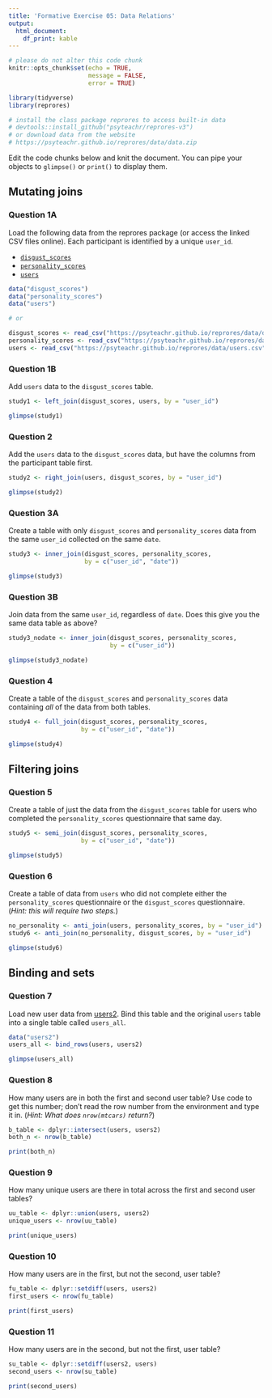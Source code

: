 ```yaml
---
title: 'Formative Exercise 05: Data Relations'
output: 
  html_document:
    df_print: kable
---
```


```r
# please do not alter this code chunk
knitr::opts_chunk$set(echo = TRUE,
                      message = FALSE, 
                      error = TRUE)

library(tidyverse)
library(reprores)

# install the class package reprores to access built-in data
# devtools::install_github("psyteachr/reprores-v3")
# or download data from the website
# https://psyteachr.github.io/reprores/data/data.zip
```

Edit the code chunks below and knit the document. You can pipe your objects to `glimpse()` or `print()` to display them.

## Mutating joins

### Question 1A

Load the following data from the reprores package (or access the linked CSV files online). Each participant is identified by a unique `user_id`.

* [`disgust_scores`](https://psyteachr.github.io/reprores/data/disgust_scores.csv)
* [`personality_scores`](https://psyteachr.github.io/reprores/data/personality_scores.csv)
* [`users`](https://psyteachr.github.io/reprores/data/users.csv)


```r
data("disgust_scores")
data("personality_scores")
data("users")

# or 

disgust_scores <- read_csv("https://psyteachr.github.io/reprores/data/disgust_scores.csv")
personality_scores <- read_csv("https://psyteachr.github.io/reprores/data/personality_scores.csv")
users <- read_csv("https://psyteachr.github.io/reprores/data/users.csv")
```

### Question 1B

Add `users` data to the `disgust_scores` table.

```r
study1 <- left_join(disgust_scores, users, by = "user_id")

glimpse(study1)
```

### Question 2

Add the `users` data to the `disgust_scores` data, but have the columns from the participant table first.

```r
study2 <- right_join(users, disgust_scores, by = "user_id")

glimpse(study2)
```

### Question 3A

Create a table with only `disgust_scores` and `personality_scores` data from the same `user_id` collected on the same `date`.

```r
study3 <- inner_join(disgust_scores, personality_scores, 
                     by = c("user_id", "date"))

glimpse(study3)
```


### Question 3B

Join data from the same `user_id`, regardless of `date`. Does this give you the same data table as above?
    
```r
study3_nodate <- inner_join(disgust_scores, personality_scores, 
                            by = c("user_id"))

glimpse(study3_nodate)
```


### Question 4

Create a table of the `disgust_scores` and `personality_scores` data containing _all_ of the data from both tables.

    
```r
study4 <- full_join(disgust_scores, personality_scores, 
                    by = c("user_id", "date"))

glimpse(study4)
```

## Filtering joins

### Question 5

Create a table of just the data from the `disgust_scores` table for users who completed the `personality_scores` questionnaire that same day.
    
```r
study5 <- semi_join(disgust_scores, personality_scores, 
                    by = c("user_id", "date"))

glimpse(study5)
```

    
### Question 6

Create a table of data from `users` who did not complete either the `personality_scores` questionnaire or the `disgust_scores` questionnaire. (_Hint: this will require two steps._)

    
```r
no_personality <- anti_join(users, personality_scores, by = "user_id")
study6 <- anti_join(no_personality, disgust_scores, by = "user_id")

glimpse(study6)
```

## Binding and sets

### Question 7

Load new user data from [users2](https://psyteachr.github.io/reprores/data/users2.csv). Bind this table and the original `users` table into a single table called `users_all`.

```r
data("users2")
users_all <- bind_rows(users, users2)

glimpse(users_all)
```


### Question 8

How many users are in both the first and second user table? Use code to get this number; don't read the row number from the environment and type it in. (_Hint: What does `nrow(mtcars)` return?_)
    
```r
b_table <- dplyr::intersect(users, users2)
both_n <- nrow(b_table)

print(both_n)
```

### Question 9

How many unique users are there in total across the first and second user tables?

```r
uu_table <- dplyr::union(users, users2)
unique_users <- nrow(uu_table)

print(unique_users)
```

### Question 10

How many users are in the first, but not the second, user table?

```r
fu_table <- dplyr::setdiff(users, users2)
first_users <- nrow(fu_table)

print(first_users)
```

### Question 11

How many users are in the second, but not the first, user table?

```r
su_table <- dplyr::setdiff(users2, users)
second_users <- nrow(su_table)

print(second_users)
```

